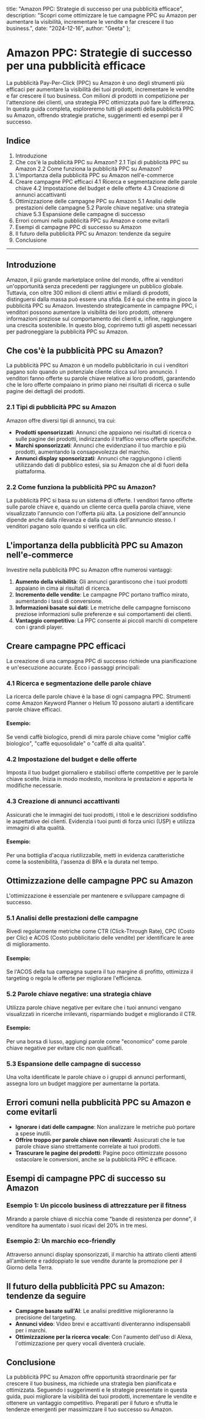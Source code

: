   title: "Amazon PPC: Strategie di successo per una pubblicità efficace",
  description: "Scopri come ottimizzare le tue campagne PPC su Amazon per aumentare la visibilità, incrementare le vendite e far crescere il tuo business.",
  date: "2024-12-16",
  author: "Geeta"
};

# Amazon PPC: Strategie di successo per una pubblicità efficace

La pubblicità Pay-Per-Click (PPC) su Amazon è uno degli strumenti più efficaci per aumentare la visibilità dei tuoi prodotti, incrementare le vendite e far crescere il tuo business. Con milioni di prodotti in competizione per l'attenzione dei clienti, una strategia PPC ottimizzata può fare la differenza. In questa guida completa, esploreremo tutti gli aspetti della pubblicità PPC su Amazon, offrendo strategie pratiche, suggerimenti ed esempi per il successo.

## Indice

1. Introduzione
2. Che cos'è la pubblicità PPC su Amazon?
   2.1 Tipi di pubblicità PPC su Amazon
   2.2 Come funziona la pubblicità PPC su Amazon?
3. L'importanza della pubblicità PPC su Amazon nell'e-commerce
4. Creare campagne PPC efficaci
   4.1 Ricerca e segmentazione delle parole chiave
   4.2 Impostazione del budget e delle offerte
   4.3 Creazione di annunci accattivanti
5. Ottimizzazione delle campagne PPC su Amazon
   5.1 Analisi delle prestazioni delle campagne
   5.2 Parole chiave negative: una strategia chiave
   5.3 Espansione delle campagne di successo
6. Errori comuni nella pubblicità PPC su Amazon e come evitarli
7. Esempi di campagne PPC di successo su Amazon
8. Il futuro della pubblicità PPC su Amazon: tendenze da seguire
9. Conclusione

---

## Introduzione

Amazon, il più grande marketplace online del mondo, offre ai venditori un'opportunità senza precedenti per raggiungere un pubblico globale. Tuttavia, con oltre 300 milioni di clienti attivi e miliardi di prodotti, distinguersi dalla massa può essere una sfida. Ed è qui che entra in gioco la pubblicità PPC su Amazon. Investendo strategicamente in campagne PPC, i venditori possono aumentare la visibilità dei loro prodotti, ottenere informazioni preziose sul comportamento dei clienti e, infine, raggiungere una crescita sostenibile. In questo blog, copriremo tutti gli aspetti necessari per padroneggiare la pubblicità PPC su Amazon.

## Che cos'è la pubblicità PPC su Amazon?

La pubblicità PPC su Amazon è un modello pubblicitario in cui i venditori pagano solo quando un potenziale cliente clicca sul loro annuncio. I venditori fanno offerte su parole chiave relative ai loro prodotti, garantendo che le loro offerte compaiano in primo piano nei risultati di ricerca o sulle pagine dei dettagli dei prodotti.

### 2.1 Tipi di pubblicità PPC su Amazon

Amazon offre diversi tipi di annunci, tra cui:

- **Prodotti sponsorizzati**: Annunci che appaiono nei risultati di ricerca o sulle pagine dei prodotti, indirizzando il traffico verso offerte specifiche.
- **Marchi sponsorizzati**: Annunci che evidenziano il tuo marchio e più prodotti, aumentando la consapevolezza del marchio.
- **Annunci display sponsorizzati**: Annunci che raggiungono i clienti utilizzando dati di pubblico estesi, sia su Amazon che al di fuori della piattaforma.

### 2.2 Come funziona la pubblicità PPC su Amazon?

La pubblicità PPC si basa su un sistema di offerte. I venditori fanno offerte sulle parole chiave e, quando un cliente cerca quella parola chiave, viene visualizzato l'annuncio con l'offerta più alta. La posizione dell'annuncio dipende anche dalla rilevanza e dalla qualità dell'annuncio stesso. I venditori pagano solo quando si verifica un clic.

## L'importanza della pubblicità PPC su Amazon nell'e-commerce

Investire nella pubblicità PPC su Amazon offre numerosi vantaggi:

1. **Aumento della visibilità**: Gli annunci garantiscono che i tuoi prodotti appaiano in cima ai risultati di ricerca.
2. **Incremento delle vendite**: Le campagne PPC portano traffico mirato, aumentando i tassi di conversione.
3. **Informazioni basate sui dati**: Le metriche delle campagne forniscono preziose informazioni sulle preferenze e sui comportamenti dei clienti.
4. **Vantaggio competitivo**: La PPC consente ai piccoli marchi di competere con i grandi player.

## Creare campagne PPC efficaci

La creazione di una campagna PPC di successo richiede una pianificazione e un'esecuzione accurate. Ecco i passaggi principali:

### 4.1 Ricerca e segmentazione delle parole chiave

La ricerca delle parole chiave è la base di ogni campagna PPC. Strumenti come Amazon Keyword Planner o Helium 10 possono aiutarti a identificare parole chiave efficaci.

#### Esempio:

Se vendi caffè biologico, prendi di mira parole chiave come "miglior caffè biologico", "caffè equosolidale" o "caffè di alta qualità".

### 4.2 Impostazione del budget e delle offerte

Imposta il tuo budget giornaliero e stabilisci offerte competitive per le parole chiave scelte. Inizia in modo modesto, monitora le prestazioni e apporta le modifiche necessarie.

### 4.3 Creazione di annunci accattivanti

Assicurati che le immagini dei tuoi prodotti, i titoli e le descrizioni soddisfino le aspettative dei clienti. Evidenzia i tuoi punti di forza unici (USP) e utilizza immagini di alta qualità.

#### Esempio:

Per una bottiglia d'acqua riutilizzabile, metti in evidenza caratteristiche come la sostenibilità, l'assenza di BPA e la durata nel tempo.

## Ottimizzazione delle campagne PPC su Amazon

L'ottimizzazione è essenziale per mantenere e sviluppare campagne di successo.

### 5.1 Analisi delle prestazioni delle campagne

Rivedi regolarmente metriche come CTR (Click-Through Rate), CPC (Costo per Clic) e ACOS (Costo pubblicitario delle vendite) per identificare le aree di miglioramento.

#### Esempio:

Se l'ACOS della tua campagna supera il tuo margine di profitto, ottimizza il targeting o regola le offerte per migliorare l'efficienza.

### 5.2 Parole chiave negative: una strategia chiave

Utilizza parole chiave negative per evitare che i tuoi annunci vengano visualizzati in ricerche irrilevanti, risparmiando budget e migliorando il CTR.

#### Esempio:

Per una borsa di lusso, aggiungi parole come "economico" come parole chiave negative per evitare clic non qualificati.

### 5.3 Espansione delle campagne di successo

Una volta identificate le parole chiave o i gruppi di annunci performanti, assegna loro un budget maggiore per aumentarne la portata.

## Errori comuni nella pubblicità PPC su Amazon e come evitarli

- **Ignorare i dati delle campagne**: Non analizzare le metriche può portare a spese inutili.
- **Offrire troppo per parole chiave non rilevanti**: Assicurati che le tue parole chiave siano strettamente correlate ai tuoi prodotti.
- **Trascurare le pagine dei prodotti**: Pagine poco ottimizzate possono ostacolare le conversioni, anche se la pubblicità PPC è efficace.

## Esempi di campagne PPC di successo su Amazon

### Esempio 1: Un piccolo business di attrezzature per il fitness

Mirando a parole chiave di nicchia come "bande di resistenza per donne", il venditore ha aumentato i suoi ricavi del 20% in tre mesi.

### Esempio 2: Un marchio eco-friendly

Attraverso annunci display sponsorizzati, il marchio ha attirato clienti attenti all'ambiente e raddoppiato le sue vendite durante la promozione per il Giorno della Terra.

## Il futuro della pubblicità PPC su Amazon: tendenze da seguire

- **Campagne basate sull'AI**: Le analisi predittive miglioreranno la precisione del targeting.
- **Annunci video**: Video brevi e accattivanti diventeranno indispensabili per i marchi.
- **Ottimizzazione per la ricerca vocale**: Con l'aumento dell'uso di Alexa, l'ottimizzazione per query vocali diventerà cruciale.

## Conclusione

La pubblicità PPC su Amazon offre opportunità straordinarie per far crescere il tuo business, ma richiede una strategia ben pianificata e ottimizzata. Seguendo i suggerimenti e le strategie presentate in questa guida, puoi migliorare la visibilità dei tuoi prodotti, incrementare le vendite e ottenere un vantaggio competitivo. Preparati per il futuro e sfrutta le tendenze emergenti per massimizzare il tuo successo su Amazon.
